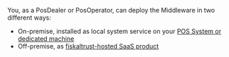 You, as a PosDealer or PosOperator,  can deploy the Middleware in two different ways:

* On-premise, installed as local system service on your [POS System or dedicated machine](../../../../../technical-operations/middleware/supported-environments.md)
* Off-premise, as [fiskaltrust-hosted SaaS product](../../../../../buy-resell/products/overview.md#hosted-middleware)